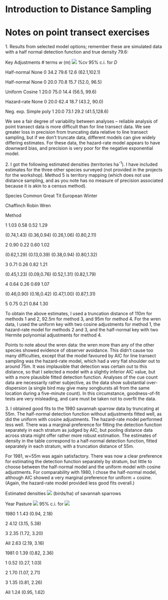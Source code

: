 # Introduction to Distance Sampling

# Notes on point transect exercises

1\. Results from selected model options; remember these are simulated
data with a half normal detection function and true density 79.6:

Key Adjustments \# terms *w* (m) ![](./media/image1.wmf) %cv 95% c.i.
for *D*

Half-normal None 0 34.2 79.6 12.6 (62.1,102.1)

Half-normal None 0 20.0 70.8 15.7 (52.0, 96.5)

Uniform Cosine 1 20.0 75.0 14.4 (56.5, 99.6)

Hazard-rate None 0 20.0 62.4 18.7 (43.2, 90.0)

Neg. exp. Simple poly 1 20.0 73.1 29.2 (41.5,128.6)

We see a fair degree of variability between analyses – reliable analysis
of point transect data is more difficult than for line transect data. We
see greater loss in precision from truncating data relative to line
transect sampling, but if we don’t truncate data, different models can
give widely differing estimates. For these data, the hazard-rate model
appears to have downward bias, and precision is very poor for the
negative exponential model.

2\. I got the following estimated densities (territories
ha<sup>-1</sup>). I have included estimates for the three other species
surveyed (not provided in the projects for the workshop). Method 5 is
territory mapping (which does not use distance sampling, and as you note
has no measure of precision associated because it is akin to a census
method).

Species Common Great Tit European Winter

Chaffinch Robin Wren

Method

1 1.03 0.58 0.52 1.29

(0.74,1.43) (0.36,0.94) (0.26,1.06) (0.80,2.11)

2 0.90 0.22 0.60 1.02

(0.62,1.29) (0.13,0.39) (0.38,0.94) (0.80,1.32)

3 0.71 0.26 0.82 1.21

(0.45,1.23) (0.09,0.76) (0.52,1.31) (0.82,1.79)

4 0.64 0.26 0.69 1.07

(0.46,0.90) (0.16,0.42) (0.47,1.00) (0.87,1.31)

5 0.75 0.21 0.84 1.30

To obtain the above estimates, I used a truncation distance of 110m for
methods 1 and 2, 92.5m for method 3, and 95m for method 4. For the wren
data, I used the uniform key with two cosine adjustments for method 1,
the hazard-rate model for methods 2 and 3, and the half-normal key with
two Hermite polynomial adjustments for method 4.

Points to note about the wren data: the wren more than any of the other
species showed evidence of observer avoidance. This didn’t cause too
many difficulties, except that the model favoured by AIC for line
transect sampling was the hazard-rate model, which had a very flat
shoulder out to around 75m. It was implausible that detection was
certain out to this distance, so that I selected a model with a slightly
inferior AIC value, but with a more plausible fitted detection function.
Analyses of the cue count data are necessarily rather subjective, as the
data show substantial over-dispersion (a single bird may give many
songbursts all from the same location during a five-minute count). In
this circumstance, goodness-of-fit tests are very misleading, and care
must be taken not to overfit the data.

3\. I obtained good fits to the 1980 savannah sparrow data by truncating
at 55m. The half-normal detection function without adjustments fitted
well, as did the uniform with cosine adjustments. The hazard-rate model
performed less well. There was a marginal preference for fitting the
detection function separately in each stratum as judged by AIC, but
pooling distance data across strata might offer rather more robust
estimation. The estimates of density in the table correspond to a
half-normal detection function, fitted separately in each stratum, with
a truncation distance of 55m.

For 1981, w=55m was again satisfactory. There was now a clear preference
for estimating the detection function separately by stratum, but little
to choose between the half-normal model and the uniform model with
cosine adjustments. For comparability with 1980, I chose the half-normal
model, although AIC showed a very marginal preference for uniform +
cosine. (Again, the hazard-rate model provided less good fits overall.)

Estimated densities ![](./media/image1.wmf) (birds/ha) of savannah
sparrows

Year Pasture ![](./media/image2.wmf) 95% c.i. for
![](./media/image2.wmf)

1980 1 1.43 (0.94, 2.18)

2 4.12 (3.15, 5.38)

3 2.35 (1.72, 3.20)

All 2.63 (2.19, 3.16)

1981 0 1.39 (0.82, 2.36)

1 0.52 (0.27, 1.03)

2 1.70 (1.07, 2.71)

3 1.35 (0.81, 2.26)

All 1.24 (0.95, 1.62)
